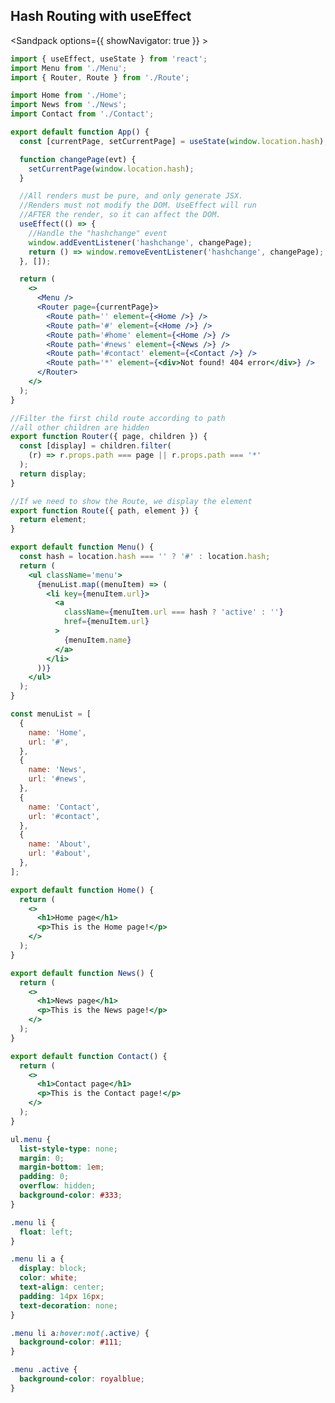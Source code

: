 ## Hash Routing with useEffect

<Sandpack options={{ showNavigator: true }} >

```jsx src/App.js active
import { useEffect, useState } from 'react';
import Menu from './Menu';
import { Router, Route } from './Route';

import Home from './Home';
import News from './News';
import Contact from './Contact';

export default function App() {
  const [currentPage, setCurrentPage] = useState(window.location.hash);

  function changePage(evt) {
    setCurrentPage(window.location.hash);
  }

  //All renders must be pure, and only generate JSX.
  //Renders must not modify the DOM. UseEffect will run
  //AFTER the render, so it can affect the DOM.
  useEffect(() => {
    //Handle the "hashchange" event
    window.addEventListener('hashchange', changePage);
    return () => window.removeEventListener('hashchange', changePage);
  }, []);

  return (
    <>
      <Menu />
      <Router page={currentPage}>
        <Route path='' element={<Home />} />
        <Route path='#' element={<Home />} />
        <Route path='#home' element={<Home />} />
        <Route path='#news' element={<News />} />
        <Route path='#contact' element={<Contact />} />
        <Route path='*' element={<div>Not found! 404 error</div>} />
      </Router>
    </>
  );
}
```

```jsx src/Route.jsx
//Filter the first child route according to path
//all other children are hidden
export function Router({ page, children }) {
  const [display] = children.filter(
    (r) => r.props.path === page || r.props.path === '*'
  );
  return display;
}

//If we need to show the Route, we display the element
export function Route({ path, element }) {
  return element;
}
```

```jsx src/Menu.jsx
export default function Menu() {
  const hash = location.hash === '' ? '#' : location.hash;
  return (
    <ul className='menu'>
      {menuList.map((menuItem) => (
        <li key={menuItem.url}>
          <a
            className={menuItem.url === hash ? 'active' : ''}
            href={menuItem.url}
          >
            {menuItem.name}
          </a>
        </li>
      ))}
    </ul>
  );
}

const menuList = [
  {
    name: 'Home',
    url: '#',
  },
  {
    name: 'News',
    url: '#news',
  },
  {
    name: 'Contact',
    url: '#contact',
  },
  {
    name: 'About',
    url: '#about',
  },
];
```

```jsx src/Home.jsx
export default function Home() {
  return (
    <>
      <h1>Home page</h1>
      <p>This is the Home page!</p>
    </>
  );
}
```

```jsx src/News.jsx
export default function News() {
  return (
    <>
      <h1>News page</h1>
      <p>This is the News page!</p>
    </>
  );
}
```

```jsx src/Contact.jsx
export default function Contact() {
  return (
    <>
      <h1>Contact page</h1>
      <p>This is the Contact page!</p>
    </>
  );
}
```

```css
ul.menu {
  list-style-type: none;
  margin: 0;
  margin-bottom: 1em;
  padding: 0;
  overflow: hidden;
  background-color: #333;
}

.menu li {
  float: left;
}

.menu li a {
  display: block;
  color: white;
  text-align: center;
  padding: 14px 16px;
  text-decoration: none;
}

.menu li a:hover:not(.active) {
  background-color: #111;
}

.menu .active {
  background-color: royalblue;
}
```

</Sandpack>
